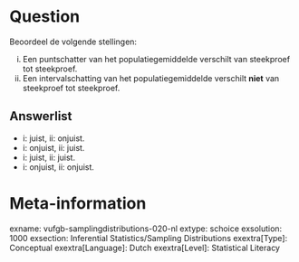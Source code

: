 Question
========
Beoordeel de volgende stellingen:

i. Een puntschatter van het populatiegemiddelde verschilt van steekproef tot steekproef. 
ii. Een intervalschatting van het populatiegemiddelde verschilt **niet** van steekproef tot steekproef.

Answerlist
----------
* i: juist, ii: onjuist.
* i: onjuist, ii: juist. 
* i: juist, ii: juist.
* i: onjuist, ii: onjuist.

Meta-information
================
exname: vufgb-samplingdistributions-020-nl
extype: schoice
exsolution: 1000
exsection: Inferential Statistics/Sampling Distributions
exextra[Type]: Conceptual
exextra[Language]: Dutch
exextra[Level]: Statistical Literacy
